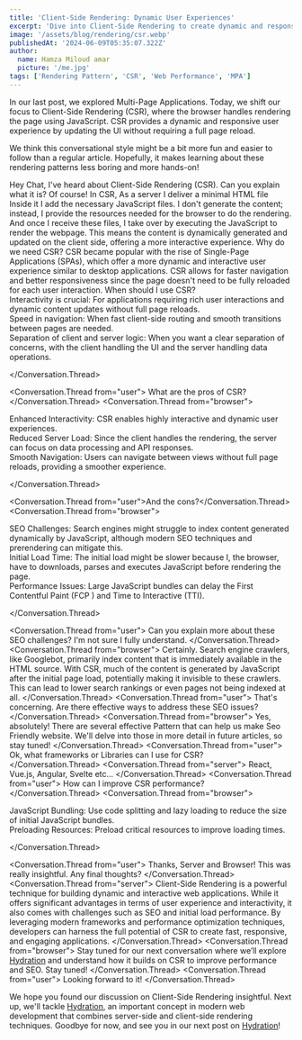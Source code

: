 ```yaml
---
title: 'Client-Side Rendering: Dynamic User Experiences'
excerpt: 'Dive into Client-Side Rendering to create dynamic and responsive web applications using JavaScript.'
image: '/assets/blog/rendering/csr.webp'
publishedAt: '2024-06-09T05:35:07.322Z'
author:
  name: Hamza Miloud amar
  picture: '/me.jpg'
tags: ['Rendering Pattern', 'CSR', 'Web Performance', 'MPA']
---
```


In our last post, we explored Multi-Page Applications. Today, we shift our focus to Client-Side Rendering (CSR), where the browser handles rendering the page using JavaScript. CSR provides a dynamic and responsive user experience by updating the UI without requiring a full page reload.

We think this conversational style might be a bit more fun and easier to follow than a regular article. Hopefully, it makes learning about these rendering patterns less boring and more hands-on!

<Conversation>
  <Conversation.Thread from="user">
    Hey Chat, I've heard about Client-Side Rendering (CSR). Can you
    explain what it is?
  </Conversation.Thread>
  <Conversation.Thread from="server">
    Of course! In CSR, As a server I deliver a minimal HTML file
    Inside it I add the necessary JavaScript files. I don't generate
    the content; instead, I provide the resources needed for the
    browser to do the rendering.
  </Conversation.Thread>
  <Conversation.Thread from="browser">
    And once I receive these files, I take over by executing the
    JavaScript to render the webpage. This means the content is
    dynamically generated and updated on the client side, offering a
    more interactive experience.
  </Conversation.Thread>
  <Conversation.Thread from="user">
    Why do we need CSR?
  </Conversation.Thread>
  <Conversation.Thread from="server">
    CSR became popular with the rise of Single-Page Applications
    (SPAs), which offer a more dynamic and interactive user experience
    similar to desktop applications. CSR allows for faster navigation
    and better responsiveness since the page doesn't need to be fully
    reloaded for each user interaction.
  </Conversation.Thread>
  <Conversation.Thread from="user">
    When should I use CSR?
  </Conversation.Thread>
  <Conversation.Thread from="browser">
    <div>
      Interactivity is crucial: For applications requiring rich user
      interactions and dynamic content updates without full page
      reloads.
    </div>
    <div>
      Speed in navigation: When fast client-side routing and smooth
    transitions between pages are needed.
    </div>
    <div>
      Separation of client and server logic: When you want a clear
      separation of concerns, with the client handling the UI and the
      server handling data operations.
    </div>
  
  </Conversation.Thread>

  <Conversation.Thread from="user">
    What are the pros of CSR?
  </Conversation.Thread>
  <Conversation.Thread from="browser">

<div>
  Enhanced Interactivity: CSR enables highly interactive and dynamic
  user experiences.
</div>
<div>
  Reduced Server Load: Since the client handles the rendering, the
  server can focus on data processing and API responses.
</div>
<div>
  Smooth Navigation: Users can navigate between views without full
  page reloads, providing a smoother experience.
</div>

  </Conversation.Thread>

  <Conversation.Thread from="user">And the cons?</Conversation.Thread>
  <Conversation.Thread from="browser">
   <div>
      SEO Challenges: Search engines might struggle to index content
    generated dynamically by JavaScript, although modern SEO
    techniques and prerendering can mitigate this.
    </div>
    <div>
      Initial Load Time: The initial load might be slower because I, the
    browser, have to downloads, parses and executes JavaScript before
    rendering the page.
    </div>
    <div>
    Performance Issues: Large JavaScript bundles can delay the First
    Contentful Paint (FCP ) and Time to Interactive (TTI).
    </div>

  </Conversation.Thread>
  
  <Conversation.Thread from="user">
    Can you explain more about these SEO challenges? I'm not sure I
    fully understand.
  </Conversation.Thread>
  <Conversation.Thread from="browser">
    Certainly. Search engine crawlers, like Googlebot, primarily index
    content that is immediately available in the HTML source. With
    CSR, much of the content is generated by JavaScript after the
    initial page load, potentially making it invisible to these
    crawlers. This can lead to lower search rankings or even pages not
    being indexed at all.
  </Conversation.Thread>
  <Conversation.Thread from="user">
    That's concerning. Are there effective ways to address these SEO
    issues?
  </Conversation.Thread>
  <Conversation.Thread from="browser">
    Yes, absolutely! There are several effective Pattern that can help
    us make Seo Friendly website. We'll delve into those in more
    detail in future articles, so stay tuned!
  </Conversation.Thread>
  <Conversation.Thread from="user">
    Ok, what frameworks or Libraries can I use for CSR?
  </Conversation.Thread>
  <Conversation.Thread from="server">
    React, Vue.js, Angular, Svelte etc...
  </Conversation.Thread>
  <Conversation.Thread from="user">
    How can I improve CSR performance?
  </Conversation.Thread>
  <Conversation.Thread from="browser">

  <div>
    JavaScript Bundling: Use code splitting and lazy loading to reduce
      the size of initial JavaScript bundles.
  </div>
  <div>
      Preloading Resources: Preload critical resources to improve
      loading times.
  </div>
    
  </Conversation.Thread>
  
  <Conversation.Thread from="user">
    Thanks, Server and Browser! This was really insightful. Any final
    thoughts?
  </Conversation.Thread>
  <Conversation.Thread from="server">
    Client-Side Rendering is a powerful technique for building dynamic
    and interactive web applications. While it offers significant
    advantages in terms of user experience and interactivity, it also
    comes with challenges such as SEO and initial load performance. By
    leveraging modern frameworks and performance optimization
    techniques, developers can harness the full potential of CSR to
    create fast, responsive, and engaging applications.
  </Conversation.Thread>
  <Conversation.Thread from="browser">
    Stay tuned for our next conversation where we’ll explore [Hydration](/blogs/hydration-combining-server-and-client-rendering)
    and understand how it builds on CSR to improve performance and
    SEO. Stay tuned!
  </Conversation.Thread>
  <Conversation.Thread from="user">
    Looking forward to it!
  </Conversation.Thread>
</Conversation>

We hope you found our discussion on Client-Side Rendering insightful. Next up, we'll tackle [Hydration](/blogs/hydration-combining-server-and-client-rendering), an important concept in modern web development that combines server-side and client-side rendering techniques. Goodbye for now, and see you in our next post on [Hydration](/blogs/hydration-combining-server-and-client-rendering)!
